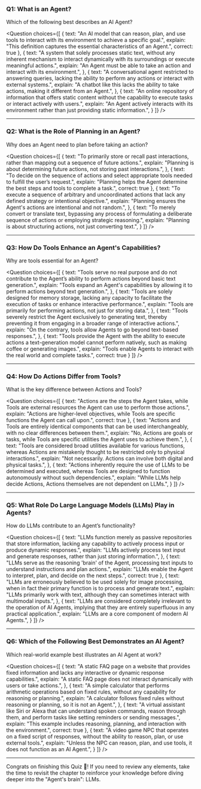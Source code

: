 ### Q1: What is an Agent?
Which of the following best describes an AI Agent?

<Question
choices={[
{
text: "An AI model that can reason, plan, and use tools to interact with its environment to achieve a specific goal.",
explain: "This definition captures the essential characteristics of an Agent.",
correct: true
},
{
text: "A system that solely processes static text, without any inherent mechanism to interact dynamically with its surroundings or execute meaningful actions.",
explain: "An Agent must be able to take an action and interact with its environment.",
},
{
text: "A conversational agent restricted to answering queries, lacking the ability to perform any actions or interact with external systems.",
explain: "A chatbot like this lacks the ability to take actions, making it different from an Agent.",
},
{
text: "An online repository of information that offers static content without the capability to execute tasks or interact actively with users.",
explain: "An Agent actively interacts with its environment rather than just providing static information.",
}
]}
/>

---

### Q2: What is the Role of Planning in an Agent?
Why does an Agent need to plan before taking an action?

<Question
choices={[
{
text: "To primarily store or recall past interactions, rather than mapping out a sequence of future actions.",
explain: "Planning is about determining future actions, not storing past interactions.",
},
{
text: "To decide on the sequence of actions and select appropriate tools needed to fulfill the user’s request.",
explain: "Planning helps the Agent determine the best steps and tools to complete a task.",
correct: true
},
{
text: "To execute a sequence of arbitrary and uncoordinated actions that lack any defined strategy or intentional objective.",
explain: "Planning ensures the Agent's actions are intentional and not random.",
},
{
text: "To merely convert or translate text, bypassing any process of formulating a deliberate sequence of actions or employing strategic reasoning.",
explain: "Planning is about structuring actions, not just converting text.",
}
]}
/>

---

### Q3: How Do Tools Enhance an Agent's Capabilities?
Why are tools essential for an Agent?

<Question
choices={[
{
text: "Tools serve no real purpose and do not contribute to the Agent’s ability to perform actions beyond basic text generation.",
explain: "Tools expand an Agent's capabilities by allowing it to perform actions beyond text generation.",
},
{
text: "Tools are solely designed for memory storage, lacking any capacity to facilitate the execution of tasks or enhance interactive performance.",
explain: "Tools are primarily for performing actions, not just for storing data.",
},
{
text: "Tools severely restrict the Agent exclusively to generating text, thereby preventing it from engaging in a broader range of interactive actions.",
explain: "On the contrary, tools allow Agents to go beyond text-based responses.",
},
{
text: "Tools provide the Agent with the ability to execute actions a text-generation model cannot perform natively, such as making coffee or generating images.",
explain: "Tools enable Agents to interact with the real world and complete tasks.",
correct: true
}
]}
/>

---

### Q4: How Do Actions Differ from Tools?
What is the key difference between Actions and Tools?

<Question
choices={[
{
text: "Actions are the steps the Agent takes, while Tools are external resources the Agent can use to perform those actions.",
explain: "Actions are higher-level objectives, while Tools are specific functions the Agent can call upon.",
correct: true
},
{
text: "Actions and Tools are entirely identical components that can be used interchangeably, with no clear differences between them.",
explain: "No, Actions are goals or tasks, while Tools are specific utilities the Agent uses to achieve them.",
},
{
text: "Tools are considered broad utilities available for various functions, whereas Actions are mistakenly thought to be restricted only to physical interactions.",
explain: "Not necessarily. Actions can involve both digital and physical tasks.",
},
{
text: "Actions inherently require the use of LLMs to be determined and executed, whereas Tools are designed to function autonomously without such dependencies.",
explain: "While LLMs help decide Actions, Actions themselves are not dependent on LLMs.",
}
]}
/>

---

### Q5: What Role Do Large Language Models (LLMs) Play in Agents?
How do LLMs contribute to an Agent’s functionality?

<Question
choices={[
{
text: "LLMs function merely as passive repositories that store information, lacking any capability to actively process input or produce dynamic responses.",
explain: "LLMs actively process text input and generate responses, rather than just storing information.",
},
{
text: "LLMs serve as the reasoning 'brain' of the Agent, processing text inputs to understand instructions and plan actions.",
explain: "LLMs enable the Agent to interpret, plan, and decide on the next steps.",
correct: true
},
{
text: "LLMs are erroneously believed to be used solely for image processing, when in fact their primary function is to process and generate text.",
explain: "LLMs primarily work with text, although they can sometimes interact with multimodal inputs.",
},
{
text: "LLMs are considered completely irrelevant to the operation of AI Agents, implying that they are entirely superfluous in any practical application.",
explain: "LLMs are a core component of modern AI Agents.",
}
]}
/>

---

### Q6: Which of the Following Best Demonstrates an AI Agent?
Which real-world example best illustrates an AI Agent at work?

<Question
choices={[
{
text: "A static FAQ page on a website that provides fixed information and lacks any interactive or dynamic response capabilities.",
explain: "A static FAQ page does not interact dynamically with users or take actions.",
},
{
text: "A simple calculator that performs arithmetic operations based on fixed rules, without any capability for reasoning or planning.",
explain: "A calculator follows fixed rules without reasoning or planning, so it is not an Agent.",
},
{
text: "A virtual assistant like Siri or Alexa that can understand spoken commands, reason through them, and perform tasks like setting reminders or sending messages.",
explain: "This example includes reasoning, planning, and interaction with the environment.",
correct: true
},
{
text: "A video game NPC that operates on a fixed script of responses, without the ability to reason, plan, or use external tools.",
explain: "Unless the NPC can reason, plan, and use tools, it does not function as an AI Agent.",
}
]}
/>

---

Congrats on finishing this Quiz 🥳! If you need to review any elements, take the time to revisit the chapter to reinforce your knowledge before diving deeper into the "Agent's brain": LLMs.
